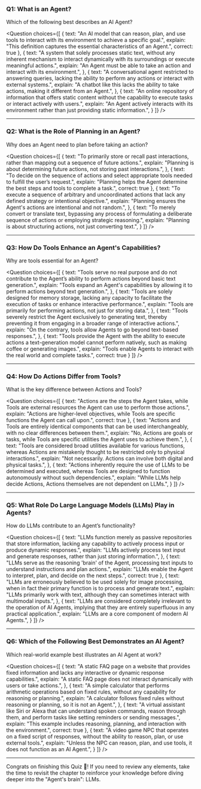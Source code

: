 ### Q1: What is an Agent?
Which of the following best describes an AI Agent?

<Question
choices={[
{
text: "An AI model that can reason, plan, and use tools to interact with its environment to achieve a specific goal.",
explain: "This definition captures the essential characteristics of an Agent.",
correct: true
},
{
text: "A system that solely processes static text, without any inherent mechanism to interact dynamically with its surroundings or execute meaningful actions.",
explain: "An Agent must be able to take an action and interact with its environment.",
},
{
text: "A conversational agent restricted to answering queries, lacking the ability to perform any actions or interact with external systems.",
explain: "A chatbot like this lacks the ability to take actions, making it different from an Agent.",
},
{
text: "An online repository of information that offers static content without the capability to execute tasks or interact actively with users.",
explain: "An Agent actively interacts with its environment rather than just providing static information.",
}
]}
/>

---

### Q2: What is the Role of Planning in an Agent?
Why does an Agent need to plan before taking an action?

<Question
choices={[
{
text: "To primarily store or recall past interactions, rather than mapping out a sequence of future actions.",
explain: "Planning is about determining future actions, not storing past interactions.",
},
{
text: "To decide on the sequence of actions and select appropriate tools needed to fulfill the user’s request.",
explain: "Planning helps the Agent determine the best steps and tools to complete a task.",
correct: true
},
{
text: "To execute a sequence of arbitrary and uncoordinated actions that lack any defined strategy or intentional objective.",
explain: "Planning ensures the Agent's actions are intentional and not random.",
},
{
text: "To merely convert or translate text, bypassing any process of formulating a deliberate sequence of actions or employing strategic reasoning.",
explain: "Planning is about structuring actions, not just converting text.",
}
]}
/>

---

### Q3: How Do Tools Enhance an Agent's Capabilities?
Why are tools essential for an Agent?

<Question
choices={[
{
text: "Tools serve no real purpose and do not contribute to the Agent’s ability to perform actions beyond basic text generation.",
explain: "Tools expand an Agent's capabilities by allowing it to perform actions beyond text generation.",
},
{
text: "Tools are solely designed for memory storage, lacking any capacity to facilitate the execution of tasks or enhance interactive performance.",
explain: "Tools are primarily for performing actions, not just for storing data.",
},
{
text: "Tools severely restrict the Agent exclusively to generating text, thereby preventing it from engaging in a broader range of interactive actions.",
explain: "On the contrary, tools allow Agents to go beyond text-based responses.",
},
{
text: "Tools provide the Agent with the ability to execute actions a text-generation model cannot perform natively, such as making coffee or generating images.",
explain: "Tools enable Agents to interact with the real world and complete tasks.",
correct: true
}
]}
/>

---

### Q4: How Do Actions Differ from Tools?
What is the key difference between Actions and Tools?

<Question
choices={[
{
text: "Actions are the steps the Agent takes, while Tools are external resources the Agent can use to perform those actions.",
explain: "Actions are higher-level objectives, while Tools are specific functions the Agent can call upon.",
correct: true
},
{
text: "Actions and Tools are entirely identical components that can be used interchangeably, with no clear differences between them.",
explain: "No, Actions are goals or tasks, while Tools are specific utilities the Agent uses to achieve them.",
},
{
text: "Tools are considered broad utilities available for various functions, whereas Actions are mistakenly thought to be restricted only to physical interactions.",
explain: "Not necessarily. Actions can involve both digital and physical tasks.",
},
{
text: "Actions inherently require the use of LLMs to be determined and executed, whereas Tools are designed to function autonomously without such dependencies.",
explain: "While LLMs help decide Actions, Actions themselves are not dependent on LLMs.",
}
]}
/>

---

### Q5: What Role Do Large Language Models (LLMs) Play in Agents?
How do LLMs contribute to an Agent’s functionality?

<Question
choices={[
{
text: "LLMs function merely as passive repositories that store information, lacking any capability to actively process input or produce dynamic responses.",
explain: "LLMs actively process text input and generate responses, rather than just storing information.",
},
{
text: "LLMs serve as the reasoning 'brain' of the Agent, processing text inputs to understand instructions and plan actions.",
explain: "LLMs enable the Agent to interpret, plan, and decide on the next steps.",
correct: true
},
{
text: "LLMs are erroneously believed to be used solely for image processing, when in fact their primary function is to process and generate text.",
explain: "LLMs primarily work with text, although they can sometimes interact with multimodal inputs.",
},
{
text: "LLMs are considered completely irrelevant to the operation of AI Agents, implying that they are entirely superfluous in any practical application.",
explain: "LLMs are a core component of modern AI Agents.",
}
]}
/>

---

### Q6: Which of the Following Best Demonstrates an AI Agent?
Which real-world example best illustrates an AI Agent at work?

<Question
choices={[
{
text: "A static FAQ page on a website that provides fixed information and lacks any interactive or dynamic response capabilities.",
explain: "A static FAQ page does not interact dynamically with users or take actions.",
},
{
text: "A simple calculator that performs arithmetic operations based on fixed rules, without any capability for reasoning or planning.",
explain: "A calculator follows fixed rules without reasoning or planning, so it is not an Agent.",
},
{
text: "A virtual assistant like Siri or Alexa that can understand spoken commands, reason through them, and perform tasks like setting reminders or sending messages.",
explain: "This example includes reasoning, planning, and interaction with the environment.",
correct: true
},
{
text: "A video game NPC that operates on a fixed script of responses, without the ability to reason, plan, or use external tools.",
explain: "Unless the NPC can reason, plan, and use tools, it does not function as an AI Agent.",
}
]}
/>

---

Congrats on finishing this Quiz 🥳! If you need to review any elements, take the time to revisit the chapter to reinforce your knowledge before diving deeper into the "Agent's brain": LLMs.
